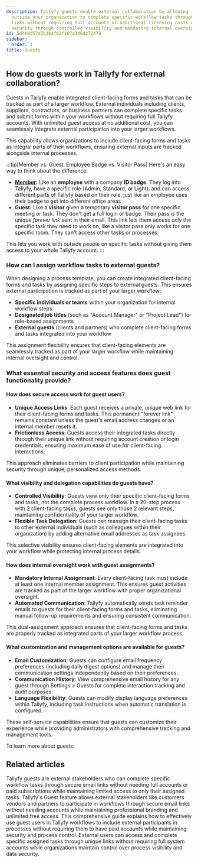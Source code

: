 ```yaml
---
description: Tallyfy guests enable external collaboration by allowing individuals
  outside your organization to complete specific workflow tasks through unique email
  links without requiring full accounts or additional licensing costs while maintaining
  security through controlled visibility and mandatory internal oversight.
id: 5d4b0d57d2b3b4f62f107a346d272478
sidebar:
  order: 1
title: Guests
---
```


## How do guests work in Tallyfy for external collaboration?

Guests in Tallyfy enable integrated client-facing forms and tasks that can be tracked as part of a larger workflow. External individuals including clients, suppliers, contractors, or business partners can complete specific tasks and submit forms within your workflows without requiring full Tallyfy accounts. With unlimited guest access at no additional cost, you can seamlessly integrate external participation into your larger workflows.

This capability allows organizations to include client-facing forms and tasks as integral parts of their workflows, ensuring external inputs are tracked alongside internal processes.

:::tip[Member vs. Guest: Employee Badge vs. Visitor Pass]
Here's an easy way to think about the difference:

- **[Member](/products/pro/documenting/members/):** Like an **employee** with a company **ID badge**. They log into Tallyfy, have a specific role (Admin, Standard, or Light), and can access different parts of Tallyfy based on their role, just like an employee uses their badge to get into different office areas
- **Guest:** Like a **visitor** given a temporary **visitor pass** for one specific meeting or task. They don't get a full login or badge. Their pass is the unique *forever link* sent in their email. This link lets them access *only* the specific task they need to work on, like a visitor pass only works for one specific room. They can't access other tasks or processes

This lets you work with outside people on specific tasks without giving them access to your whole Tallyfy account.
:::

### How can I assign workflow tasks to external guests?

When designing a process template, you can create integrated client-facing forms and tasks by assigning specific steps to external guests. This ensures external participation is tracked as part of your larger workflow:

- **Specific individuals or teams** within your organization for internal workflow steps
- **Designated job titles** (such as "Account Manager" or "Project Lead") for role-based assignments
- **External guests** (clients and partners) who complete client-facing forms and tasks integrated into your workflow

This assignment flexibility ensures that client-facing elements are seamlessly tracked as part of your larger workflow while maintaining internal oversight and control.

### What essential security and access features does guest functionality provide?

#### How does secure access work for guest users?
*   **Unique Access Links**: Each guest receives a private, unique web link for their client-facing forms and tasks. This permanent "forever link" remains constant unless the guest's email address changes or an internal member resets it.
*   **Frictionless Access**: Guests access their integrated tasks directly through their unique link without requiring account creation or login credentials, ensuring maximum ease of use for client-facing interactions.

This approach eliminates barriers to client participation while maintaining security through unique, personalized access methods.

#### What visibility and delegation capabilities do guests have?
*   **Controlled Visibility**: Guests view only their specific client-facing forms and tasks, not the complete process workflow. In a 20-step process with 2 client-facing tasks, guests see only those 2 relevant steps, maintaining confidentiality of your larger workflow.
*   **Flexible Task Delegation**: Guests can reassign their client-facing tasks to other external individuals (such as colleagues within their organization) by adding alternative email addresses as task assignees.

This selective visibility ensures client-facing elements are integrated into your workflow while protecting internal process details.

#### How does internal oversight work with guest assignments?
*   **Mandatory Internal Assignment**: Every client-facing task must include at least one internal member assignment. This ensures guest activities are tracked as part of the larger workflow with proper organizational oversight.
*   **Automated Communication**: Tallyfy automatically sends task reminder emails to guests for their client-facing forms and tasks, eliminating manual follow-up requirements and ensuring consistent communication.

This dual-assignment approach ensures that client-facing forms and tasks are properly tracked as integrated parts of your larger workflow process.

#### What customization and management options are available for guests?
*   **Email Customization**: Guests can configure email frequency preferences (including daily digest options) and manage their communication settings independently based on their preferences.
*   **Communication History**: View comprehensive email history for any guest through Settings > Guests for complete interaction tracking and audit purposes.
*   **Language Flexibility**: Guests can modify display language preferences within Tallyfy, including task instructions when automatic translation is configured.

These self-service capabilities ensure that guests can customize their experience while providing administrators with comprehensive tracking and management tools.

To learn more about guests:



<PageTree />


## Related articles
<CardGrid>
<LinkTitleCard header="<b>Guests > What is a guest</b>" href="/products/pro/documenting/guests/what-is-a-guest/" > Tallyfy guests are external stakeholders who can complete specific workflow tasks through secure email links without needing full accounts or paid subscriptions while maintaining limited access to only their assigned tasks. </LinkTitleCard>
<LinkTitleCard header="<b>Features > Customer facing</b>" href="/products/pro/tutorials/features/customer-facing/" > Tallyfy's Guest feature allows external stakeholders like customers vendors and partners to participate in workflows through secure email links without needing accounts while maintaining professional branding and unlimited free access. </LinkTitleCard>
<LinkTitleCard header="<b>Guests > Complete guide to guest user management</b>" href="/products/pro/documenting/guests/guest-user-guide/" > This comprehensive guide explains how to effectively use guest users in Tallyfy workflows to include external participants in processes without requiring them to have paid accounts while maintaining security and process control. </LinkTitleCard>
<LinkTitleCard header="<b>Code Samples > Managing guests</b>" href="/products/pro/integrations/open-api/code-samples/guests/" > External users can access and complete specific assigned tasks through unique links without requiring full system accounts while organizations maintain control over process visibility and data security. </LinkTitleCard>
</CardGrid>